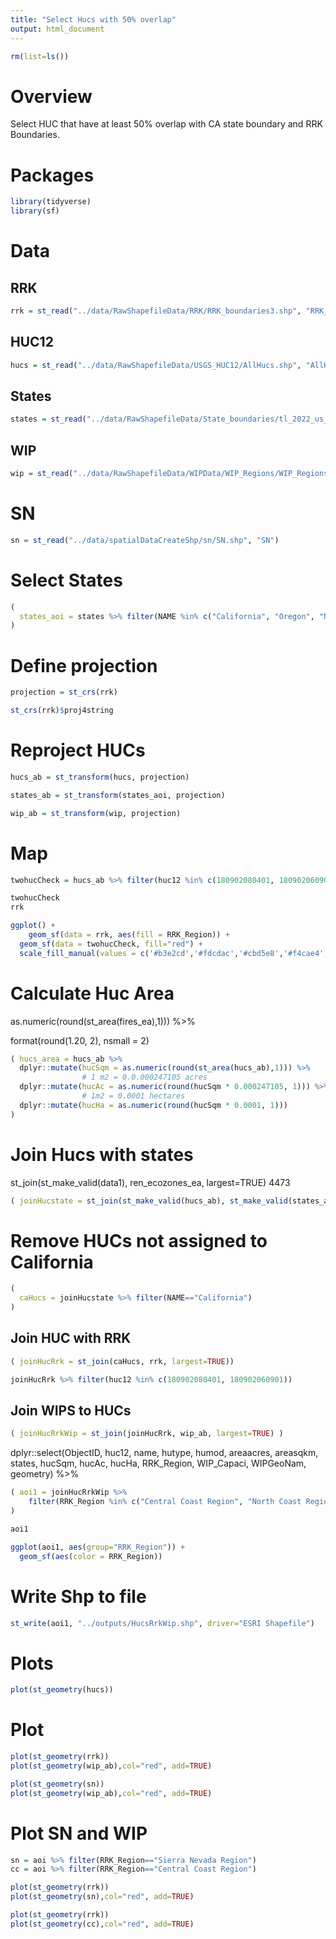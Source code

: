 ```yaml
---
title: "Select Hucs with 50% overlap"
output: html_document
---
```


```r
rm(list=ls())
```

# Overview

Select HUC that have at least 50% overlap with CA state boundary and RRK Boundaries. 

# Packages
```r
library(tidyverse)
library(sf)
```

# Data

## RRK

```r
rrk = st_read("../data/RawShapefileData/RRK/RRK_boundaries3.shp", "RRK_boundaries3")
```

## HUC12

```r
hucs = st_read("../data/RawShapefileData/USGS_HUC12/AllHucs.shp", "AllHucs")
```

## States

```r
states = st_read("../data/RawShapefileData/State_boundaries/tl_2022_us_state.shp", "tl_2022_us_state")
```

## WIP

```r
wip = st_read("../data/RawShapefileData/WIPData/WIP_Regions/WIP_Regions.shp", "WIP_Regions")
```
# SN

```r
sn = st_read("../data/spatialDataCreateShp/sn/SN.shp", "SN")
```



# Select States

```r
(
  states_aoi = states %>% filter(NAME %in% c("California", "Oregon", "Nevada", "Arizona"))
)
```

# Define projection

```r
projection = st_crs(rrk)
```
```r
st_crs(rrk)$proj4string
```
# Reproject HUCs
```r
hucs_ab = st_transform(hucs, projection)
```

```r
states_ab = st_transform(states_aoi, projection)
```

```r
wip_ab = st_transform(wip, projection)
```


# Map
```r
twohucCheck = hucs_ab %>% filter(huc12 %in% c(180902080401, 180902060901))
```

```r
twohucCheck
rrk
```

```r

ggplot() +
    geom_sf(data = rrk, aes(fill = RRK_Region)) +
  geom_sf(data = twohucCheck, fill="red") +
  scale_fill_manual(values = c('#b3e2cd','#fdcdac','#cbd5e8','#f4cae4','#e6f5c9','#fff2ae'))

```


# Calculate Huc Area
as.numeric(round(st_area(fires_ea),1))) %>% 

format(round(1.20, 2), nsmall = 2)
```r
( hucs_area = hucs_ab %>% 
  dplyr::mutate(hucSqm = as.numeric(round(st_area(hucs_ab),1))) %>%
                # 1 m2 = 0.0.000247105 acres
  dplyr::mutate(hucAc = as.numeric(round(hucSqm * 0.000247105, 1))) %>%
                # 1m2 = 0.0001 hectares
  dplyr::mutate(hucHa = as.numeric(round(hucSqm * 0.0001, 1)))
)
```


# Join Hucs with states
st_join(st_make_valid(data1), ren_ecozones_ea, largest=TRUE) 4473
```r
( joinHucstate = st_join(st_make_valid(hucs_ab), st_make_valid(states_ab), largest=TRUE))
```

# Remove HUCs not assigned to California
```r
(
  caHucs = joinHucstate %>% filter(NAME=="California")
)
```

## Join HUC with RRK

```r
( joinHucRrk = st_join(caHucs, rrk, largest=TRUE))
```


```r
joinHucRrk %>% filter(huc12 %in% c(180902080401, 180902060901))
```

## Join WIPS to HUCs
```r
( joinHucRrkWip = st_join(joinHucRrk, wip_ab, largest=TRUE) )
```


  dplyr::select(ObjectID, huc12, name, hutype, humod, areaacres, areasqkm, states, hucSqm, hucAc, hucHa, RRK_Region, WIP_Capaci, WIPGeoNam, geometry) %>% 
```r
( aoi1 = joinHucRrkWip %>%
    filter(RRK_Region %in% c("Central Coast Region", "North Coast Region", "South Coast Region", "Sierra Nevada Region"))
) 
```


```r
aoi1
```

```r
ggplot(aoi1, aes(group="RRK_Region")) +
  geom_sf(aes(color = RRK_Region)) 
```
# Write Shp to file
```r
st_write(aoi1, "../outputs/HucsRrkWip.shp", driver="ESRI Shapefile")
```

# Plots
```r
plot(st_geometry(hucs))
```

# Plot
```r
plot(st_geometry(rrk))
plot(st_geometry(wip_ab),col="red", add=TRUE)
```

```r
plot(st_geometry(sn))
plot(st_geometry(wip_ab),col="red", add=TRUE)
```




# Plot SN and WIP
```r
sn = aoi %>% filter(RRK_Region=="Sierra Nevada Region")
cc = aoi %>% filter(RRK_Region=="Central Coast Region")
```

```r
plot(st_geometry(rrk))
plot(st_geometry(sn),col="red", add=TRUE)
```

```r
plot(st_geometry(rrk))
plot(st_geometry(cc),col="red", add=TRUE)
```